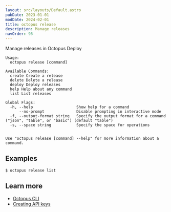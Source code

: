```yaml
---
layout: src/layouts/Default.astro
pubDate: 2023-01-01
modDate: 2024-02-01
title: octopus release
description: Manage releases
navOrder: 95
---
```


Manage releases in Octopus Deploy

```
Usage:
  octopus release [command]

Available Commands:
  create Create a release
  delete Delete a release
  deploy Deploy releases
  help Help about any command
  list List releases

Global Flags:
  -h, --help                   Show help for a command
      --no-prompt              Disable prompting in interactive mode
  -f, --output-format string   Specify the output format for a command ("json", "table", or "basic") (default "table")
  -s, --space string           Specify the space for operations


Use "octopus release [command] --help" for more information about a command.
```

## Examples

<SamplesInstance />

```
$ octopus release list

```

## Learn more

- [Octopus CLI](/docs/octopus-rest-api/cli)
- [Creating API keys](/docs/octopus-rest-api/how-to-create-an-api-key)